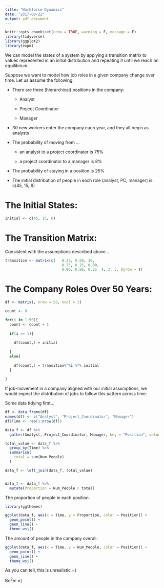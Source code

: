 ```yaml
---
title: "Workforce Dynamics"
date: "2017-08-22"
output: pdf_document
---
```


```r
knitr::opts_chunk$set(echo = TRUE, warning = F, message = F)
library(tidyverse)
library(ggplot2)
library(expm)
```

We can model the states of a system by applying a transition matrix to values represented in an initial distribution and repeating it until we reach an equilibrium.

Suppose we want to model how job roles in a given company change over time. Let us assume the following:

* There are three (hierarchical) positions in the company:

    + Analyst
    
    + Project Coordinator
    
    + Manager

* 30 new workers enter the company each year, and they all begin as analysts

* The probability of moving from ...
    
    + an analyst to a project coordinator is 75%
    
    + a project coordinator to a manager is 8%
    
* The probability of staying in a position is 25%

* The initial distribution of people in each role (analyst, PC, manager) is: c(45, 15, 6)

# The Initial States:

```r

initial <- c(45, 15, 6)

```


# The Transition Matrix:

Consistent with the assumptions described above...

```r

transition <- matrix(c(   0.25, 0.00, 30,
                          0.75, 0.25, 0.00,
                          0.00, 0.08, 0.25  ), 3, 3, byrow = T)
```

# The Company Roles Over 50 Years:

```r

df <- matrix(, nrow = 50, ncol = 3)

count <- 0

for(i in 1:50){
  count <- count + 1
  
  if(i == 1){
    
    df[count,] = initial
  
  }
  else{
    
    df[count,] = transition%^%i %*% initial
  }
  
}

```

If job-movement in a company aligned with our initial assumptions, we would expect the distribution of jobs to follow this pattern across time:

Some data tidying first...

```r

df <- data.frame(df)
names(df) <- c("Analyst", "Project_Coordinator", "Manager")
df$Time <- rep(1:nrow(df))

data_f <- df %>%
  gather(Analyst, Project_Coordinator, Manager, key = "Position", value = "Num_People")

total_value <- data_f %>%
  group_by(Time) %>%
  summarise(
    total = sum(Num_People)
  )

data_f <- left_join(data_f, total_value)


data_f <- data_f %>%
  mutate(Proportion = Num_People / total)

```

The proportion of people in each position:

```r
library(ggthemes)

ggplot(data_f, aes(x = Time, y = Proportion, color = Position)) + 
  geom_point() + 
  geom_line() + 
  theme_wsj()

```

The amount of people in the company overall:

```r

ggplot(data_f, aes(x = Time, y = Num_People, color = Position)) + 
  geom_point() + 
  geom_line() + 
  theme_wsj()

```

As you can tell, this is unrealistic =)

Bo$^2$m =)